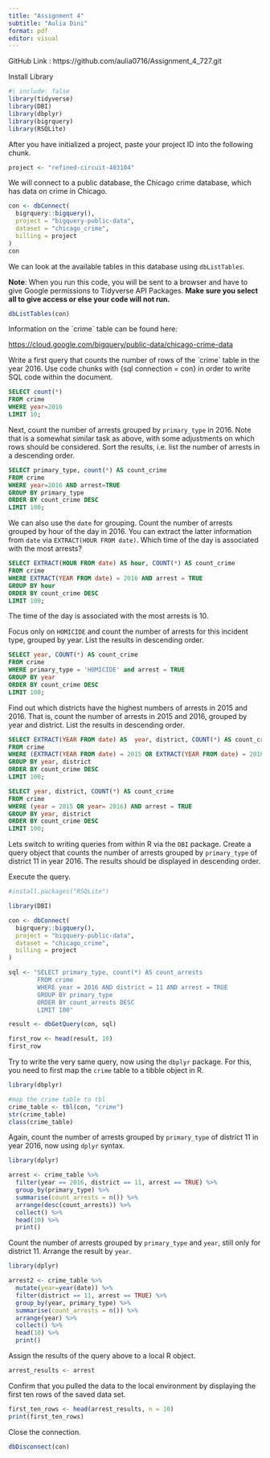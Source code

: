 ```yaml
---
title: "Assignment 4"
subtitle: "Aulia Dini"
format: pdf
editor: visual
---
```


GitHub Link : https://github.com/aulia0716/Assignment_4_727.git

Install Library

```r
#| include: false 
library(tidyverse)
library(DBI)
library(dbplyr)
library(bigrquery)
library(RSQLite)
```

After you have initialized a project, paste your project ID into the following chunk.

```r
project <- "refined-circuit-403104"
```

We will connect to a public database, the Chicago crime database, which has data on crime in Chicago.

```r
con <- dbConnect(
  bigrquery::bigquery(),
  project = "bigquery-public-data",
  dataset = "chicago_crime",
  billing = project
) 
con
```

We can look at the available tables in this database using `dbListTables`.

**Note**: When you run this code, you will be sent to a browser and have to give Google permissions to Tidyverse API Packages. **Make sure you select all to give access or else your code will not run.**

```r
dbListTables(con)
```

Information on the \`crime\` table can be found here:

<https://cloud.google.com/bigquery/public-data/chicago-crime-data>

Write a first query that counts the number of rows of the \`crime\` table in the year 2016. Use code chunks with {sql connection = con} in order to write SQL code within the document.

```sql
SELECT count(*)
FROM crime
WHERE year=2016
LIMIT 10;
```

Next, count the number of arrests grouped by `primary_type` in 2016. Note that is a somewhat similar task as above, with some adjustments on which rows should be considered. Sort the results, i.e. list the number of arrests in a descending order.

```sql
SELECT primary_type, count(*) AS count_crime
FROM crime
WHERE year=2016 AND arrest=TRUE
GROUP BY primary_type
ORDER BY count_crime DESC
LIMIT 100;
```

We can also use the `date` for grouping. Count the number of arrests grouped by hour of the day in 2016. You can extract the latter information from `date` via `EXTRACT(HOUR FROM date)`. Which time of the day is associated with the most arrests?

```sql
SELECT EXTRACT(HOUR FROM date) AS hour, COUNT(*) AS count_crime
FROM crime
WHERE EXTRACT(YEAR FROM date) = 2016 AND arrest = TRUE
GROUP BY hour
ORDER BY count_crime DESC
LIMIT 100;
```

The time of the day is associated with the most arrests is 10.

Focus only on `HOMICIDE` and count the number of arrests for this incident type, grouped by year. List the results in descending order.

```sql
SELECT year, COUNT(*) AS count_crime
FROM crime
WHERE primary_type = 'HOMICIDE' and arrest = TRUE
GROUP BY year
ORDER BY count_crime DESC
LIMIT 100;
```

Find out which districts have the highest numbers of arrests in 2015 and 2016. That is, count the number of arrests in 2015 and 2016, grouped by year and district. List the results in descending order.

```sql
SELECT EXTRACT(YEAR FROM date) AS  year, district, COUNT(*) AS count_crime
FROM crime
WHERE (EXTRACT(YEAR FROM date) = 2015 OR EXTRACT(YEAR FROM date) = 2016) AND arrest = TRUE
GROUP BY year, district
ORDER BY count_crime DESC
LIMIT 100;
```

```sql
SELECT year, district, COUNT(*) AS count_crime
FROM crime
WHERE (year = 2015 OR year= 2016) AND arrest = TRUE
GROUP BY year, district
ORDER BY count_crime DESC
LIMIT 100;
```

Lets switch to writing queries from within R via the `DBI` package. Create a query object that counts the number of arrests grouped by `primary_type` of district 11 in year 2016. The results should be displayed in descending order.

Execute the query.

```r
#install.packages("RSQLite")
```

```r
library(DBI)

con <- dbConnect(
  bigrquery::bigquery(),
  project = "bigquery-public-data",
  dataset = "chicago_crime",
  billing = project
)

sql <- "SELECT primary_type, count(*) AS count_arrests
        FROM crime
        WHERE year = 2016 AND district = 11 AND arrest = TRUE
        GROUP BY primary_type
        ORDER BY count_arrests DESC
        LIMIT 100"

result <- dbGetQuery(con, sql)

first_row <- head(result, 10)
first_row
```

Try to write the very same query, now using the `dbplyr` package. For this, you need to first map the `crime` table to a tibble object in R.

```r
library(dbplyr)

#map the crime table to tbl 
crime_table <- tbl(con, "crime")
str(crime_table)
class(crime_table)
```

Again, count the number of arrests grouped by `primary_type` of district 11 in year 2016, now using `dplyr` syntax.

```r
library(dplyr)

arrest <- crime_table %>%
  filter(year == 2016, district == 11, arrest == TRUE) %>%
  group_by(primary_type) %>%
  summarise(count_arrests = n()) %>%
  arrange(desc(count_arrests)) %>%
  collect() %>%
  head(10) %>%
  print()
```

Count the number of arrests grouped by `primary_type` and `year`, still only for district 11. Arrange the result by `year`.

```r
library(dplyr)

arrest2 <- crime_table %>%
  mutate(year=year(date)) %>%
  filter(district == 11, arrest == TRUE) %>%
  group_by(year, primary_type) %>%
  summarise(count_arrests = n()) %>%
  arrange(year) %>%
  collect() %>%
  head(10) %>%
  print()
```

Assign the results of the query above to a local R object.

```r
arrest_results <- arrest
```

Confirm that you pulled the data to the local environment by displaying the first ten rows of the saved data set.

```r
first_ten_rows <- head(arrest_results, n = 10)
print(first_ten_rows)
```

Close the connection.

```r
dbDisconnect(con)
```
